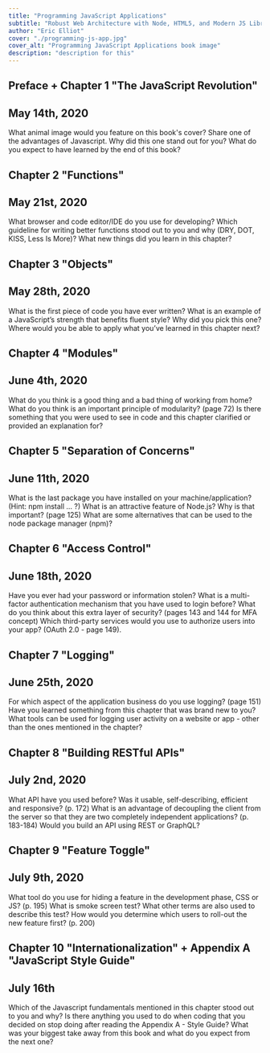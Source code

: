 ```yaml
---
title: "Programming JavaScript Applications"
subtitle: "Robust Web Architecture with Node, HTML5, and Modern JS Libraries"
author: "Eric Elliot"
cover: "./programming-js-app.jpg"
cover_alt: "Programming JavaScript Applications book image"
description: "description for this"
---
```


## Preface + Chapter 1 "The JavaScript Revolution"

## May 14th, 2020

What animal image would you feature on this book's cover?
Share one of the advantages of Javascript. Why did this one stand out for you?
What do you expect to have learned by the end of this book?

## Chapter 2 "Functions"

## May 21st, 2020

What browser and code editor/IDE do you use for developing?
Which guideline for writing better functions stood out to you and why (DRY, DOT, KISS, Less Is More)?
What new things did you learn in this chapter?

## Chapter 3 "Objects"

## May 28th, 2020

What is the first piece of code you have ever written?
What is an example of a JavaScript’s strength that benefits fluent style? Why did you pick this one?
Where would you be able to apply what you’ve learned in this chapter next?

## Chapter 4 "Modules"

## June 4th, 2020

What do you think is a good thing and a bad thing of working from home?
What do you think is an important principle of modularity? (page 72)
Is there something that you were used to see in code and this chapter clarified or provided an explanation for?

## Chapter 5 "Separation of Concerns"

## June 11th, 2020

What is the last package you have installed on your machine/application? (Hint: npm install ... ?)
What is an attractive feature of Node.js? Why is that important? (page 125)
What are some alternatives that can be used to the node package manager (npm)?

## Chapter 6 "Access Control"

## June 18th, 2020

Have you ever had your password or information stolen?
What is a multi-factor authentication mechanism that you have used to login before? What do you think about this extra layer of security? (pages 143 and 144 for MFA concept)
Which third-party services would you use to authorize users into your app? (OAuth 2.0 - page 149).

## Chapter 7 "Logging"

## June 25th, 2020

For which aspect of the application business do you use logging? (page 151)
Have you learned something from this chapter that was brand new to you?
What tools can be used for logging user activity on a website or app - other than the ones mentioned in the chapter?

## Chapter 8 "Building RESTful APIs"

## July 2nd, 2020

What API have you used before? Was it usable, self-describing, efficient and responsive? (p. 172)
What is an advantage of decoupling the client from the server so that they are two completely independent applications? (p. 183-184)
Would you build an API using REST or GraphQL?

## Chapter 9 "Feature Toggle"

## July 9th, 2020

What tool do you use for hiding a feature in the development phase, CSS or JS? (p. 195)
What is smoke screen test? What other terms are also used to describe this test?
How would you determine which users to roll-out the new feature first? (p. 200)

## Chapter 10 "Internationalization" + Appendix A "JavaScript Style Guide"

## July 16th

Which of the Javascript fundamentals mentioned in this chapter stood out to you and why?
Is there anything you used to do when coding that you decided on stop doing after reading the Appendix A - Style Guide?
What was your biggest take away from this book and what do you expect from the next one?
